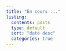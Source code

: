 ```yaml
---
title: "En cours ..."
listing: 
  contents: posts 
  type: default 
  sort: "date desc" 
  categories: true 
---
```


